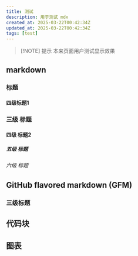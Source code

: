 ```yaml
---
title: 测试
description: 用于测试 mdx
created_at: 2025-03-22T00:42:34Z
updated_at: 2025-03-22T00:42:34Z
tags: [test]
---
```


> [!NOTE] 提示
> 本来页面用户测试显示效果

## markdown

### 标题

#### 四级标题1

### 三级 标题

#### 四级 标题2

##### 五级 标题

###### 六级 标题

## GitHub flavored markdown (GFM)

### 三级标题

## 代码块

## 图表
